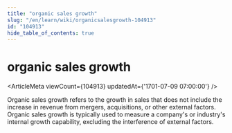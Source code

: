 ```yaml
---
title: "organic sales growth"
slug: "/en/learn/wiki/organicsalesgrowth-104913"
id: "104913"
hide_table_of_contents: true
---
```



# organic sales growth

<ArticleMeta viewCount={104913} updatedAt={'1701-07-09 07:00:00'} />

Organic sales growth refers to the growth in sales that does not include the increase in revenue from mergers, acquisitions, or other external factors. Organic sales growth is typically used to measure a company's or industry's internal growth capability, excluding the interference of external factors.

